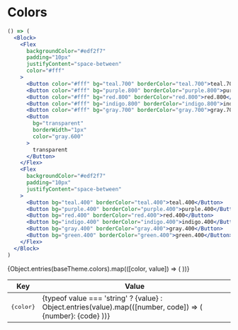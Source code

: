 
<Meta title="Utilities|Colors" />

# Colors

```jsx
() => (
  <Block>
    <Flex
      backgroundColor="#edf2f7"
      padding="10px"
      justifyContent="space-between"
      color="#fff"
    >
      <Button color="#fff" bg="teal.700" borderColor="teal.700">teal.700</Button>
      <Button color="#fff" bg="purple.800" borderColor="purple.800">purple.800</Button>
      <Button color="#fff" bg="red.800" borderColor="red.800">red.800</Button>
      <Button color="#fff" bg="indigo.800" borderColor="indigo.800">indigo.800</Button>
      <Button color="#fff" bg="gray.700" borderColor="gray.700">gray.700</Button>
      <Button
        bg="transparent"
        borderWidth="1px"
        color="gray.600"
      >
        transparent
      </Button>
    </Flex>
    <Flex
      backgroundColor="#edf2f7"
      padding="10px"
      justifyContent="space-between"
    >
      <Button bg="teal.400" borderColor="teal.400">teal.400</Button>
      <Button bg="purple.400" borderColor="purple.400">purple.400</Button>
      <Button bg="red.400" borderColor="red.400">red.400</Button>
      <Button bg="indigo.400" borderColor="indigo.400">indigo.400</Button>
      <Button bg="gray.400" borderColor="gray.400">gray.400</Button>
      <Button bg="green.400" borderColor="green.400">green.400</Button>
    </Flex>
  </Block>
)
```

<ColorRow name="Teal 500" color="teal.500" />

<table>
  <thead>
    <tr>
      <th>Key</th>
      <th>Value</th>
    </tr>
  </thead>
  <tbody>
    {Object.entries(baseTheme.colors).map(([color, value]) => (
      <tr>
        <td><pre>{color}</pre></td>
        <td>
          {typeof value === 'string' ? <ColorTag color={['transparent', '#fff'].includes(value) ? '#000' : '#fff'} code={value}>{value}</ColorTag> : Object.entries(value).map(([number, code]) => (
            <ColorTag number={number} code={code}>{number}: {code}</ColorTag>
          ))}
        </td>
      </tr>
    ))}
  </tbody>
</table>